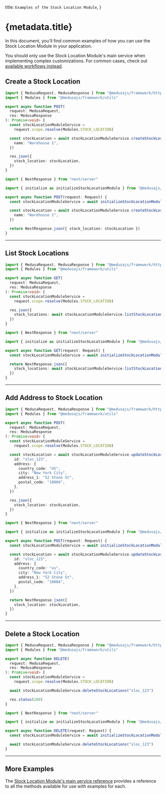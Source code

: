 
  title: `Examples of the Stock Location Module`,
}

# {metadata.title}

In this document, you’ll find common examples of how you can use the Stock Location Module in your application.

<Note>

You should only use the Stock Location Module's main service when implementing complex customizations. For common cases, check out [available workflows instead](../../../medusa-workflows-reference/page.mdx).

</Note>

## Create a Stock Location

<CodeTabs groupId="app-type">
  <CodeTab label="Medusa API Router" value="medusa">

```ts
import { MedusaRequest, MedusaResponse } from "@medusajs/framework/http"
import { Modules } from "@medusajs/framework/utils"

export async function POST(
  request: MedusaRequest,
  res: MedusaResponse
): Promise<void> {
  const stockLocationModuleService =
    request.scope.resolve(Modules.STOCK_LOCATION)

  const stockLocation = await stockLocationModuleService.createStockLocations({
    name: "Warehouse 1",
  })

  res.json({
    stock_location: stockLocation,
  })
}
```

  </CodeTab>
  <CodeTab label="Next.js App Router" value="nextjs">

```ts
import { NextResponse } from "next/server"

import { initialize as initializeStockLocationModule } from "@medusajs/medusa/stock-location"

export async function POST(request: Request) {
  const stockLocationModuleService = await initializeStockLocationModule({})

  const stockLocation = await stockLocationModuleService.createStockLocations({
    name: "Warehouse 1",
  })

  return NextResponse.json({ stock_location: stockLocation })
}
```

  </CodeTab>
</CodeTabs>

---

## List Stock Locations

<CodeTabs groupId="app-type">
  <CodeTab label="Medusa API Router" value="medusa">

```ts
import { MedusaRequest, MedusaResponse } from "@medusajs/framework/http"
import { Modules } from "@medusajs/framework/utils"

export async function GET(
  request: MedusaRequest,
  res: MedusaResponse
): Promise<void> {
  const stockLocationModuleService =
    request.scope.resolve(Modules.STOCK_LOCATION)

  res.json({
    stock_locations: await stockLocationModuleService.listStockLocations({}),
  })
}
```

  </CodeTab>
  <CodeTab label="Next.js App Router" value="nextjs">

```ts
import { NextResponse } from "next/server"

import { initialize as initializeStockLocationModule } from "@medusajs/medusa/stock-location"

export async function GET(request: Request) {
  const stockLocationModuleService = await initializeStockLocationModule({})

  return NextResponse.json({
    stock_locations: await stockLocationModuleService.listStockLocations({}),
  })
}
```

  </CodeTab>
</CodeTabs>

---

## Add Address to Stock Location

<CodeTabs groupId="app-type">
  <CodeTab label="Medusa API Router" value="medusa">

```ts
import { MedusaRequest, MedusaResponse } from "@medusajs/framework/http"
import { Modules } from "@medusajs/framework/utils"

export async function POST(
  request: MedusaRequest,
  res: MedusaResponse
): Promise<void> {
  const stockLocationModuleService =
    request.scope.resolve(Modules.STOCK_LOCATION)

  const stockLocation = await stockLocationModuleService.updateStockLocations({
    id: "sloc_123",
    address: {
      country_code: "US",
      city: "New York City",
      address_1: "52 Stone St",
      postal_code: "10004",
    },
  })

  res.json({
    stock_location: stockLocation,
  })
}
```

  </CodeTab>
  <CodeTab label="Next.js App Router" value="nextjs">

```ts
import { NextResponse } from "next/server"

import { initialize as initializeStockLocationModule } from "@medusajs/medusa/stock-location"

export async function POST(request: Request) {
  const stockLocationModuleService = await initializeStockLocationModule({})

  const stockLocation = await stockLocationModuleService.updateStockLocations({
    id: "sloc_123",
    address: {
      country_code: "us",
      city: "New York City",
      address_1: "52 Stone St",
      postal_code: "10004",
    },
  })

  return NextResponse.json({
    stock_location: stockLocation,
  })
}
```

  </CodeTab>
</CodeTabs>

---

## Delete a Stock Location

<CodeTabs groupId="app-type">
  <CodeTab label="Medusa API Router" value="medusa">

```ts
import { MedusaRequest, MedusaResponse } from "@medusajs/framework/http"
import { Modules } from "@medusajs/framework/utils"

export async function DELETE(
  request: MedusaRequest,
  res: MedusaResponse
): Promise<void> {
  const stockLocationModuleService =
    request.scope.resolve(Modules.STOCK_LOCATION)

  await stockLocationModuleService.deleteStockLocations("sloc_123")

  res.status(200)
}
```

  </CodeTab>
  <CodeTab label="Next.js App Router" value="nextjs">

```ts
import { NextResponse } from "next/server"

import { initialize as initializeStockLocationModule } from "@medusajs/medusa/stock-location"

export async function DELETE(request: Request) {
  const stockLocationModuleService = await initializeStockLocationModule({})

  await stockLocationModuleService.deleteStockLocations("sloc_123")
}
```

  </CodeTab>
</CodeTabs>

---

## More Examples

The [Stock Location Module's main service reference](/references/stock-location) provides a reference to all the methods available for use with examples for each.
